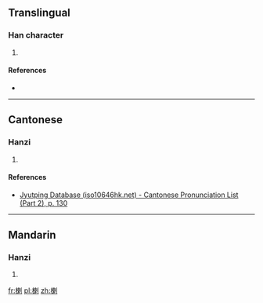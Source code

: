 ==Translingual==

===Han character===
{{Han char|rn=75|rad=木|as=09|sn=13|four=52900|canj=DDLN|ids=⿰木剌}}

# {{defn|Han|sort=木09}}

====References====
* {{Han ref|kx=0538.310|dkj=15113|hdz=21245.030|uh=694B|ud=26955|bh=DDEB|bd=56811}}

----

==Cantonese==

===Hanzi===
{{yue-hanzi|jyut=[[lip6]]|y=lip6}}

# {{defn|lang=yue|sort=木09}}

====References====
*[http://www.iso10646hk.net/jp/document/download.jsp Jyutping Database (iso10646hk.net) - Cantonese Pronunciation List (Part 2), p. 130]

----

==Mandarin==

===Hanzi===
{{cmn-hanzi|pin=[[là]] ([[la4]])|wg=la<sup>4</sup>}}

# {{defn|lang=cmn|sort=木09}}

[[fr:楋]]
[[pl:楋]]
[[zh:楋]]